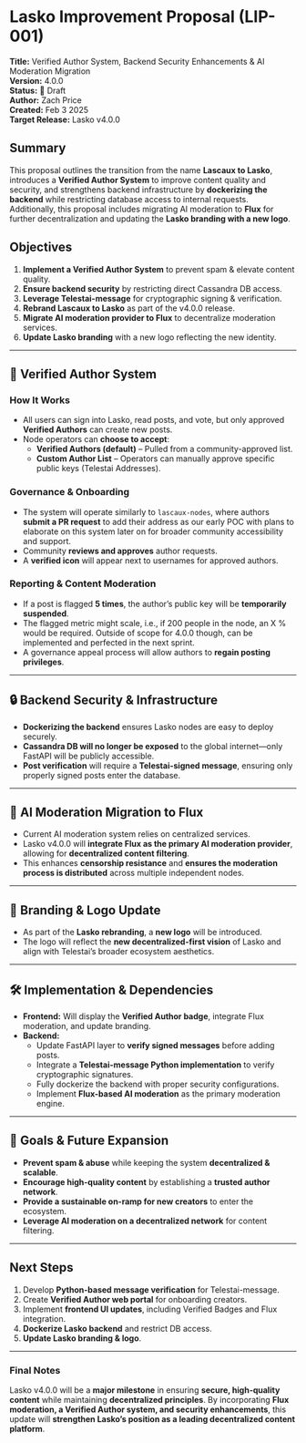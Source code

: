 # **Lasko Improvement Proposal (LIP-001)**

**Title:** Verified Author System, Backend Security Enhancements & AI Moderation Migration  
**Version:** 4.0.0  
**Status:** 🚧 Draft   
**Author:** Zach Price  
**Created:** Feb 3 2025  
**Target Release:** Lasko v4.0.0

## **Summary**

This proposal outlines the transition from the name **Lascaux to Lasko**, introduces a **Verified Author System** to improve content quality and security, and strengthens backend infrastructure by **dockerizing the backend** while restricting database access to internal requests. Additionally, this proposal includes migrating AI moderation to **Flux** for further decentralization and updating the **Lasko branding with a new logo**.

## **Objectives**

1. **Implement a Verified Author System** to prevent spam & elevate content quality.
2. **Ensure backend security** by restricting direct Cassandra DB access.
3. **Leverage Telestai-message** for cryptographic signing & verification.
4. **Rebrand Lascaux to Lasko** as part of the v4.0.0 release.
5. **Migrate AI moderation provider to Flux** to decentralize moderation services.
6. **Update Lasko branding** with a new logo reflecting the new identity.

---

## **📌 Verified Author System**

### **How It Works**

- All users can sign into Lasko, read posts, and vote, but only approved **Verified Authors** can create new posts.
- Node operators can **choose to accept**:
    - **Verified Authors (default)** – Pulled from a community-approved list.
    - **Custom Author List** – Operators can manually approve specific public keys (Telestai Addresses).

### **Governance & Onboarding**

- The system will operate similarly to `lascaux-nodes`, where authors **submit a PR request** to add their address as our early POC with plans to elaborate on this system later on for broader community accessibility and support.
- Community **reviews and approves** author requests.
- A **verified icon** will appear next to usernames for approved authors.

### **Reporting & Content Moderation**

- If a post is flagged **5 times**, the author’s public key will be **temporarily suspended**.
- The flagged metric might scale, i.e., if 200 people in the node, an X % would be required. Outside of scope for 4.0.0 though, can be implemented and perfected in the next sprint.
- A governance appeal process will allow authors to **regain posting privileges**.

---

## **🔒 Backend Security & Infrastructure**

- **Dockerizing the backend** ensures Lasko nodes are easy to deploy securely.
- **Cassandra DB will no longer be exposed** to the global internet—only FastAPI will be publicly accessible.
- **Post verification** will require a **Telestai-signed message**, ensuring only properly signed posts enter the database.

---

## **🤖 AI Moderation Migration to Flux**

- Current AI moderation system relies on centralized services.
- Lasko v4.0.0 will **integrate Flux as the primary AI moderation provider**, allowing for **decentralized content filtering**.
- This enhances **censorship resistance** and **ensures the moderation process is distributed** across multiple independent nodes.

---

## **🎨 Branding & Logo Update**

- As part of the **Lasko rebranding**, a **new logo** will be introduced.
- The logo will reflect the **new decentralized-first vision** of Lasko and align with Telestai’s broader ecosystem aesthetics.

---

## **🛠 Implementation & Dependencies**

- **Frontend:** Will display the **Verified Author badge**, integrate Flux moderation, and update branding.
- **Backend:**
    - Update FastAPI layer to **verify signed messages** before adding posts.
    - Integrate a **Telestai-message Python implementation** to verify cryptographic signatures.
    - Fully dockerize the backend with proper security configurations.
    - Implement **Flux-based AI moderation** as the primary moderation engine.

---

## **🚀 Goals & Future Expansion**

- **Prevent spam & abuse** while keeping the system **decentralized & scalable**.
- **Encourage high-quality content** by establishing a **trusted author network**.
- **Provide a sustainable on-ramp for new creators** to enter the ecosystem.
- **Leverage AI moderation on a decentralized network** for content filtering.

---

## **Next Steps**

1. Develop **Python-based message verification** for Telestai-message.
2. Create **Verified Author web portal** for onboarding creators.
3. Implement **frontend UI updates**, including Verified Badges and Flux integration.
4. **Dockerize Lasko backend** and restrict DB access.
5. **Update Lasko branding & logo**.

---

### **Final Notes**

Lasko v4.0.0 will be a **major milestone** in ensuring **secure, high-quality content** while maintaining **decentralized principles**. By incorporating **Flux moderation, a Verified Author system, and security enhancements**, this update will **strengthen Lasko’s position as a leading decentralized content platform**.